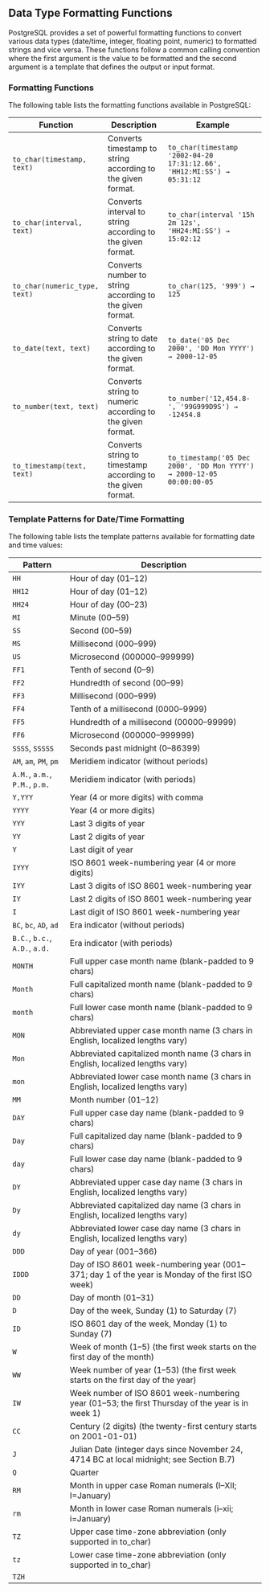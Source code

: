 ## Data Type Formatting Functions

PostgreSQL provides a set of powerful formatting functions to convert various data types (date/time, integer, floating point, numeric) to formatted strings and vice versa. These functions follow a common calling convention where the first argument is the value to be formatted and the second argument is a template that defines the output or input format.

### Formatting Functions

The following table lists the formatting functions available in PostgreSQL:

| Function                      | Description                                                 | Example                                                                |
| ----------------------------- | ----------------------------------------------------------- | ---------------------------------------------------------------------- |
| `to_char(timestamp, text)`    | Converts timestamp to string according to the given format. | `to_char(timestamp '2002-04-20 17:31:12.66', 'HH12:MI:SS') → 05:31:12` |
| `to_char(interval, text)`     | Converts interval to string according to the given format.  | `to_char(interval '15h 2m 12s', 'HH24:MI:SS') → 15:02:12`              |
| `to_char(numeric_type, text)` | Converts number to string according to the given format.    | `to_char(125, '999') → 125`                                            |
| `to_date(text, text)`         | Converts string to date according to the given format.      | `to_date('05 Dec 2000', 'DD Mon YYYY') → 2000-12-05`                   |
| `to_number(text, text)`       | Converts string to numeric according to the given format.   | `to_number('12,454.8-', '99G999D9S') → -12454.8`                       |
| `to_timestamp(text, text)`    | Converts string to timestamp according to the given format. | `to_timestamp('05 Dec 2000', 'DD Mon YYYY') → 2000-12-05 00:00:00-05`  |

### Template Patterns for Date/Time Formatting

The following table lists the template patterns available for formatting date and time values:

| Pattern                        | Description                                                                                      |
| ------------------------------ | ------------------------------------------------------------------------------------------------ |
| `HH`                           | Hour of day (01–12)                                                                              |
| `HH12`                         | Hour of day (01–12)                                                                              |
| `HH24`                         | Hour of day (00–23)                                                                              |
| `MI`                           | Minute (00–59)                                                                                   |
| `SS`                           | Second (00–59)                                                                                   |
| `MS`                           | Millisecond (000–999)                                                                            |
| `US`                           | Microsecond (000000–999999)                                                                      |
| `FF1`                          | Tenth of second (0–9)                                                                            |
| `FF2`                          | Hundredth of second (00–99)                                                                      |
| `FF3`                          | Millisecond (000–999)                                                                            |
| `FF4`                          | Tenth of a millisecond (0000–9999)                                                               |
| `FF5`                          | Hundredth of a millisecond (00000–99999)                                                         |
| `FF6`                          | Microsecond (000000–999999)                                                                      |
| `SSSS`, `SSSSS`                | Seconds past midnight (0–86399)                                                                  |
| `AM`, `am`, `PM`, `pm`         | Meridiem indicator (without periods)                                                             |
| `A.M.`, `a.m.`, `P.M.`, `p.m.` | Meridiem indicator (with periods)                                                                |
| `Y,YYY`                        | Year (4 or more digits) with comma                                                               |
| `YYYY`                         | Year (4 or more digits)                                                                          |
| `YYY`                          | Last 3 digits of year                                                                            |
| `YY`                           | Last 2 digits of year                                                                            |
| `Y`                            | Last digit of year                                                                               |
| `IYYY`                         | ISO 8601 week-numbering year (4 or more digits)                                                  |
| `IYY`                          | Last 3 digits of ISO 8601 week-numbering year                                                    |
| `IY`                           | Last 2 digits of ISO 8601 week-numbering year                                                    |
| `I`                            | Last digit of ISO 8601 week-numbering year                                                       |
| `BC`, `bc`, `AD`, `ad`         | Era indicator (without periods)                                                                  |
| `B.C.`, `b.c.`, `A.D.`, `a.d.` | Era indicator (with periods)                                                                     |
| `MONTH`                        | Full upper case month name (blank-padded to 9 chars)                                             |
| `Month`                        | Full capitalized month name (blank-padded to 9 chars)                                            |
| `month`                        | Full lower case month name (blank-padded to 9 chars)                                             |
| `MON`                          | Abbreviated upper case month name (3 chars in English, localized lengths vary)                   |
| `Mon`                          | Abbreviated capitalized month name (3 chars in English, localized lengths vary)                  |
| `mon`                          | Abbreviated lower case month name (3 chars in English, localized lengths vary)                   |
| `MM`                           | Month number (01–12)                                                                             |
| `DAY`                          | Full upper case day name (blank-padded to 9 chars)                                               |
| `Day`                          | Full capitalized day name (blank-padded to 9 chars)                                              |
| `day`                          | Full lower case day name (blank-padded to 9 chars)                                               |
| `DY`                           | Abbreviated upper case day name (3 chars in English, localized lengths vary)                     |
| `Dy`                           | Abbreviated capitalized day name (3 chars in English, localized lengths vary)                    |
| `dy`                           | Abbreviated lower case day name (3 chars in English, localized lengths vary)                     |
| `DDD`                          | Day of year (001–366)                                                                            |
| `IDDD`                         | Day of ISO 8601 week-numbering year (001–371; day 1 of the year is Monday of the first ISO week) |
| `DD`                           | Day of month (01–31)                                                                             |
| `D`                            | Day of the week, Sunday (1) to Saturday (7)                                                      |
| `ID`                           | ISO 8601 day of the week, Monday (1) to Sunday (7)                                               |
| `W`                            | Week of month (1–5) (the first week starts on the first day of the month)                        |
| `WW`                           | Week number of year (1–53) (the first week starts on the first day of the year)                  |
| `IW`                           | Week number of ISO 8601 week-numbering year (01–53; the first Thursday of the year is in week 1) |
| `CC`                           | Century (2 digits) (the twenty-first century starts on 2001-01-01)                               |
| `J`                            | Julian Date (integer days since November 24, 4714 BC at local midnight; see Section B.7)         |
| `Q`                            | Quarter                                                                                          |
| `RM`                           | Month in upper case Roman numerals (I–XII; I=January)                                            |
| `rm`                           | Month in lower case Roman numerals (i–xii; i=January)                                            |
| `TZ`                           | Upper case time-zone abbreviation (only supported in to_char)                                    |
| `tz`                           | Lower case time-zone abbreviation (only supported in to_char)                                    |
| `TZH`                          |
